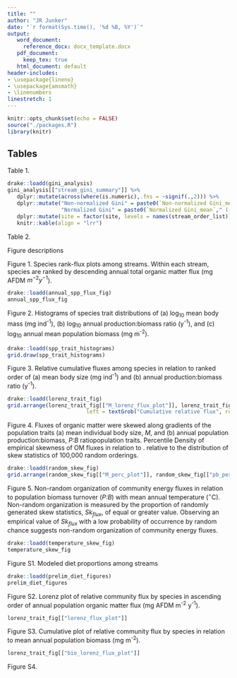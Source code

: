 ```yaml
---
title: ""
author: "JR Junker"
date: "`r format(Sys.time(), '%d %B, %Y')`"
output:
   word_document:
     reference_docx: docx_template.docx
   pdf_document:
     keep_tex: true
   html_document: default
header-includes:
- \usepackage{lineno}
- \usepackage{amsmath}
- \linenumbers
linestretch: 1
---
```


```r
knitr::opts_chunk$set(echo = FALSE)
source("./packages.R")
library(knitr)
```

## Tables
\newpage

Table 1.

```r
drake::loadd(gini_analysis)
gini_analysis[["stream_gini_summary"]] %>% 
   dplyr::mutate(across(where(is.numeric),.fns = ~signif(.,2))) %>% 
   dplyr::mutate("Non-normalized Gini" = paste0(`Non-normalized Gini_mean`," ( ",`Non-normalized Gini_quant2.5`," - ", `Non-normalized Gini_quant97.5`," )"),
                 "Normalized Gini" = paste0(`Normalized Gini_mean`," ( ", `Normalized Gini_quant2.5`," - ", `Normalized Gini_quant97.5`," )")) %>% select(site, `Non-normalized Gini`,`Normalized Gini`) %>%
   dplyr::mutate(site = factor(site, levels = names(stream_order_list))) %>%
   knitr::kable(align = "lrr")

```

\newpage

Table 2.

\newpage

Figure descriptions

Figure 1. Species rank-flux plots among streams. Within each stream, species are ranked by descending annual total organic matter flux (mg AFDM $m^{-2} y^{-1}$).

```r
drake::loadd(annual_spp_flux_fig)
annual_spp_flux_fig
```

<!-- \newpage -->

<!-- Figure 2. Evenness profiles of species' relatives fluxes among streams. -->

<!-- ```{r evenness profile, echo=FALSE, warning=FALSE, message=FALSE,  fig.width=5, fig.height=5, dpi = 450} -->
<!-- loadd(hill_diversity_analysis) -->
<!-- hill_diversity_analysis -->

<!-- ``` -->

\newpage 

Figure 2. Histograms of species trait distributions of (a) log~10~ mean body mass (mg ind^-1^), (b) log~10~ annual production:biomass ratio (y^-1^), and (c) log~10~ annual mean population biomass (mg m^-2^).

```r
drake::loadd(spp_trait_histograms)
grid.draw(spp_trait_histograms)
```

\newpage

Figure 3. Relative cumulative fluxes among species in relation to ranked order of (a) mean body size (mg ind^-1^) and (b) annual production:biomass ratio (y^-1^).

```r
drake::loadd(lorenz_trait_fig)
grid.arrange(lorenz_trait_fig[["M_lorenz_flux_plot"]], lorenz_trait_fig[["pb_lorenz_flux_plot"]], ncol = 2, bottom = textGrob("Cumulative relative species", vjust = 1, gp = gpar(fontfamily = 'serif')),
                         left = textGrob("Cumulative relative flux", rot = 90, vjust = 1, gp = gpar(fontfamily = 'serif')))

```

\newpage

Figure 4. Fluxes of organic matter were skewed along gradients of the population traits (a) mean individual body size, *M*, and (b) annual population production:biomass, *P:B* ratiopopulation traits. Percentile Density of empirical skewness of OM fluxes in relation to .  relative to the distribution of skew statistics of 100,000 random orderings.

```r
drake::loadd(random_skew_fig)
grid.arrange(random_skew_fig[["M_perc_plot"]], random_skew_fig[["pb_perc_plot"]], ncol = 1, left = text_grob(""))

```

\newpage

Figure 5. Non-random organization of community energy fluxes in relation to population biomass turnover (*P:B*) with mean annual temperature ($^\circ$C). Non-random organization is measured by the proportion of randomly generated skew statistics, $Sk_{flux}$, of equal or greater value. Observing an empirical value of $Sk_{flux}$ with a low probability of occurrence by random chance suggests non-random organization of community energy fluxes.

```r
drake::loadd(temperature_skew_fig)
temperature_skew_fig
```

\newpage
Figure S1. Modeled diet proportions among streams

```r
drake::loadd(prelim_diet_figures)
prelim_diet_figures

```

\newpage

Figure S2. Lorenz plot of relative community flux by species in ascending order of annual population organic matter flux (mg AFDM m^-2^ y^-1^).

```r
lorenz_trait_fig[["lorenz_flux_plot"]]

```

\newpage

Figure S3. Cumulative plot of relative community flux by species in relation to mean annual population biomass (mg m^-2^).

```r
lorenz_trait_fig[["bio_lorenz_flux_plot"]]
```

\newpage


Figure S4. 
